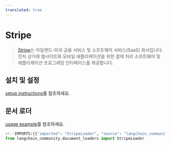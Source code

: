 ```yaml
---
translated: true
---
```


# Stripe

>[Stripe](https://stripe.com/en-ca)는 아일랜드-미국 금융 서비스 및 소프트웨어 서비스(SaaS) 회사입니다. 전자 상거래 웹사이트와 모바일 애플리케이션을 위한 결제 처리 소프트웨어 및 애플리케이션 프로그래밍 인터페이스를 제공합니다.

## 설치 및 설정

[setup instructions](/docs/integrations/document_loaders/stripe)를 참조하세요.

## 문서 로더

[usage example](/docs/integrations/document_loaders/stripe)를 참조하세요.

```python
<!--IMPORTS:[{"imported": "StripeLoader", "source": "langchain_community.document_loaders", "docs": "https://api.python.langchain.com/en/latest/document_loaders/langchain_community.document_loaders.stripe.StripeLoader.html", "title": "Stripe"}]-->
from langchain_community.document_loaders import StripeLoader
```
